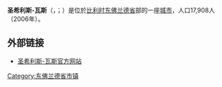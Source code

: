 {{Unreferenced|time=2018-08-13T05:00:51+00:00}}
'''圣希利斯-瓦斯'''（{{lang-nl|Sint-Gillis-Waas}}，{{IPA-nl|sɪnt ˌxɪlɪs ˈʋaːs}}；{{lang-fr|Saint-Gilles-Waes}}）是位於[[比利时|比利时]][[东佛兰德省|东佛兰德省]]部的一座[[城市|城市]]，人口17,908人（2006年）。

== 外部链接 ==
* [http://www.sint-gillis-waas.be/ 圣希利斯-瓦斯官方网站] {{Wayback|url=http://www.sint-gillis-waas.be/ |date=20201124003255 }}

{{东佛兰德省市区}}

{{DEFAULTSORT:Sint-Gillis-Waas}}
{{Belgium-geo-stub}}

[[Category:东佛兰德省市镇|Category:东佛兰德省市镇]]